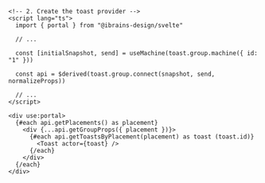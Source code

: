 ```svelte {3,14}
<!-- 2. Create the toast provider -->
<script lang="ts">
  import { portal } from "@ibrains-design/svelte"

  // ...

  const [initialSnapshot, send] = useMachine(toast.group.machine({ id: "1" }))

  const api = $derived(toast.group.connect(snapshot, send, normalizeProps))

  // ...
</script>

<div use:portal>
  {#each api.getPlacements() as placement}
    <div {...api.getGroupProps({ placement })}>
      {#each api.getToastsByPlacement(placement) as toast (toast.id)}
        <Toast actor={toast} />
      {/each}
    </div>
  {/each}
</div>
```
